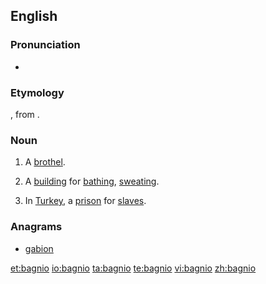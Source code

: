==English==

===Pronunciation===
* {{IPA|/ˈbænɪɔ/}}

===Etymology===
{{etyl|it|en}} {{term|bagno|lang=it}}, from {{etyl|la|en}} {{lena}} {{term|balneum|lang=la||bath}}.

===Noun===
{{en-noun}}

# A [[brothel]].
# {{context|obsolete|lang=en}} A [[building]] for [[bathe|bathing]], [[sweat]]ing.
# {{context|obsolete|lang=en}} In [[Turkey]], a [[prison]] for [[slave]]s.

===Anagrams===
* [[gabion#English|gabion]]

[[et:bagnio]]
[[io:bagnio]]
[[ta:bagnio]]
[[te:bagnio]]
[[vi:bagnio]]
[[zh:bagnio]]